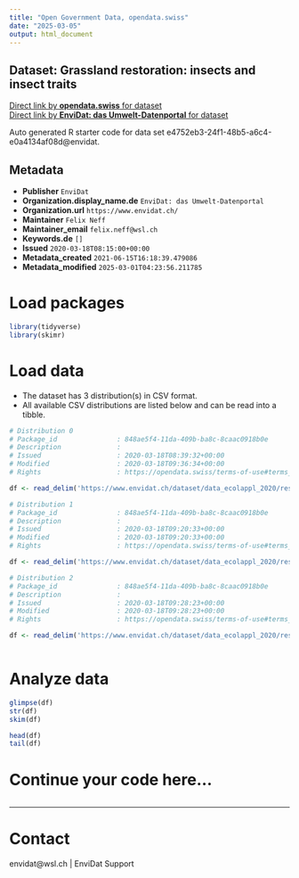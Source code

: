 ```yaml
---
title: "Open Government Data, opendata.swiss"
date: "2025-03-05"
output: html_document
---
```


## Dataset: Grassland restoration: insects and insect traits



[Direct link by **opendata.swiss** for dataset](https://opendata.swiss/de/dataset/grassland-restoration-insects-and-insect-traits)<br>
[Direct link by **EnviDat: das Umwelt-Datenportal** for dataset](https://www.envidat.ch/#/metadata/data_ecolappl_2020)

Auto generated R starter code for data set e4752eb3-24f1-48b5-a6c4-e0a4134af08d@envidat.

## Metadata

- **Publisher** `EnviDat`
- **Organization.display_name.de** `EnviDat: das Umwelt-Datenportal`
- **Organization.url** `https://www.envidat.ch/`
- **Maintainer** `Felix Neff`
- **Maintainer_email** `felix.neff@wsl.ch`
- **Keywords.de** `[]`
- **Issued** `2020-03-18T08:15:00+00:00`
- **Metadata_created** `2021-06-15T16:18:39.479086`
- **Metadata_modified** `2025-03-01T04:23:56.211785`


# Load packages

```r

library(tidyverse)
library(skimr)

```

# Load data

-   The dataset has 3 distribution(s) in CSV format.
-   All available CSV distributions are listed below and can be read into a tibble.

```r

# Distribution 0
# Package_id               : 848ae5f4-11da-409b-ba8c-8caac0918b0e
# Description              : 
# Issued                   : 2020-03-18T08:39:32+00:00
# Modified                 : 2020-03-18T09:36:34+00:00
# Rights                   : https://opendata.swiss/terms-of-use#terms_by

df <- read_delim('https://www.envidat.ch/dataset/data_ecolappl_2020/resource/2d60fcd6-a2f1-45fd-a450-3d560eb43822')

# Distribution 1
# Package_id               : 848ae5f4-11da-409b-ba8c-8caac0918b0e
# Description              : 
# Issued                   : 2020-03-18T09:20:33+00:00
# Modified                 : 2020-03-18T09:20:33+00:00
# Rights                   : https://opendata.swiss/terms-of-use#terms_by

df <- read_delim('https://www.envidat.ch/dataset/data_ecolappl_2020/resource/bddffb02-61f5-44b1-b96a-92bb043415b4')

# Distribution 2
# Package_id               : 848ae5f4-11da-409b-ba8c-8caac0918b0e
# Description              : 
# Issued                   : 2020-03-18T09:28:23+00:00
# Modified                 : 2020-03-18T09:28:23+00:00
# Rights                   : https://opendata.swiss/terms-of-use#terms_by

df <- read_delim('https://www.envidat.ch/dataset/data_ecolappl_2020/resource/04c37490-b0c2-4681-aded-068fa4ee8290')



```

# Analyze data

```r

glimpse(df)
str(df)
skim(df)

head(df)
tail(df)

```

# Continue your code here...

```r

```

------------------------------------------------------------------------

# Contact

envidat@wsl.ch | EnviDat Support
